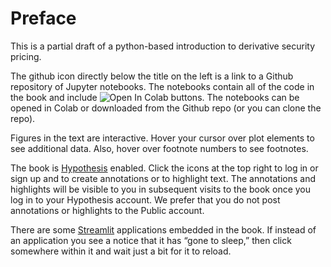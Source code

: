 # Preface {.unnumbered}

This is a partial draft of a python-based introduction to derivative security pricing.  

The github icon directly below the title on the left is a link to a Github repository of Jupyter notebooks.  The notebooks contain all of the code in the book and include <img src="https://colab.research.google.com/assets/colab-badge.svg" alt="Open In Colab"/> buttons.  The notebooks can be opened in Colab or downloaded from the Github repo (or you can clone the repo).

Figures in the text are interactive.  Hover your cursor over plot elements to see additional data.  Also, hover over footnote numbers to see footnotes.

The book is [Hypothesis](https://web.hypothes.is/) enabled.  Click the icons at the top right to log in or sign up and to create annotations or to highlight text.  The annotations and highlights will be visible to you in subsequent visits to the book once you log in to your Hypothesis account.  We prefer that you do not post annotations or highlights to the Public account.

There are some [Streamlit](https://streamlit.io/) applications embedded in the book.  If instead of an application you see a notice that it has "gone to sleep," then click somewhere within it and wait just a bit for it to reload.





